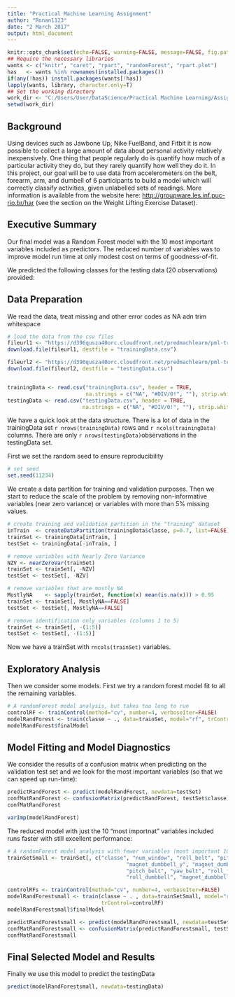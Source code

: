 ```yaml
---
title: "Practical Machine Learning Assignment"
author: "Ronan1123"
date: "2 March 2017"
output: html_document
---
```

```r
knitr::opts_chunk$set(echo=FALSE, warning=FALSE, message=FALSE, fig.path='Figs/')
## Require the necessary libraries
wants <- c("knitr", "caret", "rpart", "randomForest", "rpart.plot")
has   <- wants %in% rownames(installed.packages())
if(any(!has)) install.packages(wants[!has])
lapply(wants, library, character.only=T)
## Set the working directory
work_dir <- "C:/Users/User/DataScience/Practical Machine Learning/Assignment"
setwd(work_dir)
```

## Background
Using devices such as Jawbone Up, Nike FuelBand, and Fitbit it is now possible to collect a large amount of data about personal activity relatively inexpensively. One thing that people regularly do is quantify how much of a particular activity they do, but they rarely quantify how well they do it. In this project, our goal will be to use data from accelerometers on the belt, forearm, arm, and dumbell of 6 participants to build a model which will correctly classify activities, given unlabelled sets of readings.   More information is available from the website here: <http://groupware.les.inf.puc-rio.br/har> (see the section on the Weight Lifting Exercise Dataset).

## Executive Summary

Our final model was a Random Forest model with the 10 most important variables included as predictors.  The reduced number of variables was to improve model run time at only modest cost on terms of goodness-of-fit.

We predicted the following classes for the testing data (20 observations) provided:


## Data Preparation
We read the data, treat missing and other error codes as NA adn trim whitespace
```r
# load the data from the csv files
fileurl1 <- "https://d396qusza40orc.cloudfront.net/predmachlearn/pml-training.csv"
download.file(fileurl1, destfile = "trainingData.csv")

fileurl2 <- "https://d396qusza40orc.cloudfront.net/predmachlearn/pml-testing.csv"
download.file(fileurl2, destfile = "testingData.csv")


trainingData <- read.csv("trainingData.csv", header = TRUE, 
                         na.strings = c("NA", "#DIV/0!", ""), strip.white=T)
testingData <- read.csv("testingData.csv", header = TRUE, 
                        na.strings = c("NA", "#DIV/0!", ""), strip.white=T)
```
We have a quick look at the data structure.  There is a lot of data in the trainingData set `r nrows(trainingData)` rows and `r ncols(trainingData)` columns. There are only `r nrows(testingData)`observations in the testingData set.

First we set the random seed to ensure reproducibility
```r
# set seed
set.seed(11234)
```

We create a data partition for training and validation purposes. Then we start to reduce the scale of the problem by removing non-informative variables (near zero variance) or variables with more than 5% missing values.
```r
# create training and validation partition in the "training" dataset
inTrain  <- createDataPartition(trainingData$classe, p=0.7, list=FALSE)
trainSet <- trainingData[inTrain, ]
testSet <- trainingData[-inTrain, ]

# remove variables with Nearly Zero Variance
NZV <- nearZeroVar(trainSet)
trainSet <- trainSet[, -NZV]
testSet <- testSet[, -NZV]

# remove variables that are mostly NA
MostlyNA    <- sapply(trainSet, function(x) mean(is.na(x))) > 0.95
trainSet <- trainSet[, MostlyNA==FALSE]
testSet <- testSet[, MostlyNA==FALSE]

# remove identification only variables (columns 1 to 5)
trainSet <- trainSet[, -(1:5)]
testSet <- testSet[, -(1:5)]
```
Now we have a trainSet with `rncols(trainSet)` variables.

## Exploratory Analysis

Then we consider some models.  First we try a random forest model fit to all the remaining variables.

```r
# A randomForest model analysis, but takes too long to run
controlRF <- trainControl(method="cv", number=4, verboseIter=FALSE)
modelRandForest <- train(classe ~ ., data=trainSet, model="rf", trControl=controlRF)
modelRandForest$finalModel
```


##  Model Fitting and Model Diagnostics
We consider the results of a confusion matrix when predicting on the validation test set and we look for the most important variables (so that we can speed up run-time):
```r
predictRandForest <- predict(modelRandForest, newdata=testSet)
confMatRandForest <- confusionMatrix(predictRandForest, testSet$classe)
confMatRandForest

varImp(modelRandForest)
```

The reduced model with just the 10 "most importnat" variables included runs faster with still excellent performance:
```r
# A randomForest model analysis with fewer variables (most important 10)
trainSetSmall <- trainSet[, c("classe", "num_window", "roll_belt", "pitch_forearm", 
                                      "magnet_dumbbell_y", "magnet_dumbbell_z",
                                      "pitch_belt", "yaw_belt", "roll_forearm", 
                                      "roll_dumbbell", "magnet_dumbbell_x")]

controlRFs <- trainControl(method="cv", number=4, verboseIter=FALSE)
modelRandForestsmall <- train(classe ~ . , data=trainSetSmall, model="rf", 
                              trControl=controlRF)
modelRandForestsmall$finalModel

predictRandForestsmall <- predict(modelRandForestsmall, newdata=testSet)
confMatRandForestsmall <- confusionMatrix(predictRandForestsmall, testSet$classe)
confMatRandForestsmall
```

## Final Selected Model and Results
Finally we use this model to predict the testingData
```r
predict(modelRandForestsmall, newdata=testingData)
```







